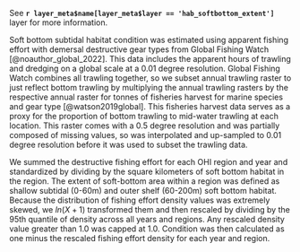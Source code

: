 See **`r layer_meta$name[layer_meta$layer == 'hab_softbottom_extent']`** layer for more information.

Soft bottom subtidal habitat condition was estimated using apparent fishing effort with demersal destructive gear types from Global Fishing Watch [@noauthor_global_2022]. This data includes the apparent hours of trawling and dredging on a global scale at a 0.01 degree resolution. Global Fishing Watch combines all trawling together, so we subset annual trawling raster to just reflect bottom trawling by multiplying the annual trawling rasters by the respective annual raster for tonnes of fisheries harvest for marine species and gear type [@watson2019global]. This fisheries harvest data serves as a proxy for the proportion of bottom trawling to mid-water trawling at each location. This raster comes with a 0.5 degree resolution and was partially composed of missing values, so was interpolated and up-sampled to 0.01 degree resolution before it was used to subset the trawling data.

We summed the destructive fishing effort for each OHI region and year and standardized by dividing by the square kilometers of soft bottom habitat in the region. The extent of soft-bottom area within a region was defined as shallow subtidal (0-60m) and outer shelf (60-200m) soft bottom habitat. Because the distribution of fishing effort density values was extremely skewed, we $ln(X+1)$ transformed them and then rescaled by dividing by the 95th quantile of density across all years and regions. Any rescaled density value greater than 1.0 was capped at 1.0. Condition was then calculated as one minus the rescaled fishing effort density for each year and region. 